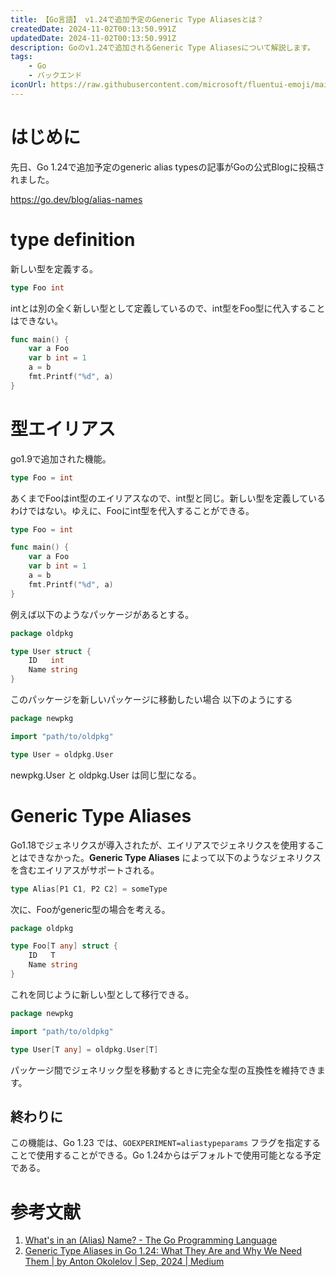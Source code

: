 ```yaml
---
title: 【Go言語】 v1.24で追加予定のGeneric Type Aliasesとは？
createdDate: 2024-11-02T00:13:50.991Z
updatedDate: 2024-11-02T00:13:50.991Z
description: Goのv1.24で追加されるGeneric Type Aliasesについて解説します。
tags: 
    - Go
    - バックエンド
iconUrl: https://raw.githubusercontent.com/microsoft/fluentui-emoji/main/assets/Koala/Flat/koala_flat.svg
---
```


# はじめに

先日、Go 1.24で追加予定のgeneric alias typesの記事がGoの公式Blogに投稿されました。

https://go.dev/blog/alias-names

# type definition

新しい型を定義する。

```go
type Foo int
```

intとは別の全く新しい型として定義しているので、int型をFoo型に代入することはできない。

```go
func main() {
    var a Foo
    var b int = 1
    a = b
    fmt.Printf("%d", a)
}
```

# 型エイリアス

go1.9で追加された機能。

```go
type Foo = int
```

あくまでFooはint型のエイリアスなので、int型と同じ。新しい型を定義しているわけではない。ゆえに、Fooにint型を代入することができる。

```go
type Foo = int

func main() {
    var a Foo
    var b int = 1
    a = b
    fmt.Printf("%d", a)
}

```

例えば以下のようなパッケージがあるとする。

```go
package oldpkg

type User struct {
    ID   int
    Name string
}
```

このパッケージを新しいパッケージに移動したい場合
以下のようにする

```go
package newpkg

import "path/to/oldpkg"

type User = oldpkg.User
```

newpkg.User と oldpkg.User は同じ型になる。

# Generic Type Aliases

Go1.18でジェネリクスが導入されたが、エイリアスでジェネリクスを使用することはできなかった。**Generic Type Aliases** によって以下のようなジェネリクスを含むエイリアスがサポートされる。

```go
type Alias[P1 C1, P2 C2] = someType
```

次に、Fooがgeneric型の場合を考える。

```go
package oldpkg

type Foo[T any] struct {
    ID   T
    Name string
}
```

これを同じように新しい型として移行できる。

```go
package newpkg

import "path/to/oldpkg"

type User[T any] = oldpkg.User[T]
```

パッケージ間でジェネリック型を移動するときに完全な型の互換性を維持できます。

## 終わりに

この機能は、Go 1.23 では、`GOEXPERIMENT=aliastypeparams` フラグを指定することで使用することができる。Go 1.24からはデフォルトで使用可能となる予定である。

# 参考文献

1. [What's in an (Alias) Name? - The Go Programming Language](https://go.dev/blog/alias-names)
1. [Generic Type Aliases in Go 1.24: What They Are and Why We Need Them | by Anton Okolelov | Sep, 2024 | Medium](https://medium.com/@okoanton/generic-type-aliases-in-go-1-24-what-they-are-and-why-we-need-them-07ca05539500)
